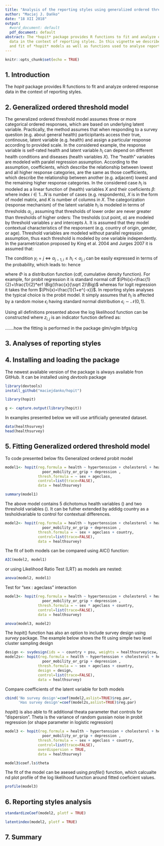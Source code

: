 ```yaml
---
title: "Analysis of the reporting styles using generalized ordered threshold models."
author: "Maciej J. Dańko"
date: "18 XII 2018"
output:
  #word_document: default
  pdf_document: default
abstract: The *hopit* package provides R functions to fit and analyze ordered response
  data in the context of reporting styles. In this vignette we describe the formulation
  and fit of *hopit* models as well as functions used to analyse reporting styles.
---
```


```r
knitr::opts_chunk$set(echo = TRUE)
```

## 1. Introduction

The *hopit* package provides R functions to fit and analyze ordered response data in the context of reporting styles.

## 2. Generalized ordered threshold model 

The generalized ordered threshold model assumes three or more categorical ordered responses, which are based on underlying latent variable. Practically, the method assumes that when responding to a survey question (e.g. about general health) participitants access their true, continouse, latent variable (e.g. health) and assign a particular response according to provided scale. In the considered example, the response variable is self-rated health and latent variable $h_i$ can depend on different health conditions and diseases (health variables $X$). The "health" variables are modeled with paralel regression assumption. According to the assumption, coefficients, which describe the relationship between lowest and all higher response categories, are the same as those coefficients, which describe the relationship between another (e.g. adjacent) lowest and the remaining higher response categories. In the considered case $h_i$ is modeled as a linear function of (health) variables $X$ and their coeficients $\beta$:
\begin{equation}
\label{eq:1}
h_{i} = \sum_{k=1}^K \beta_kX_{i,k} = X'\beta
\end{equation}
where index $i \in 1...N$ is number of cases (e.g. respondents), $X$ is in the form of model matrix, and $K$ is number of columns in $X$.
The categorization (response mechanism) of the latent variable $h_i$ is modeled in terms of thresholds $\alpha_{i,j}$ assuming that thresholds of lower order are never greater than thresholds of higher orders:
\begin{equation}
\label{eq:2}
\begin{cases}
y_i = 1 ~\Leftrightarrow~ \alpha_{i,0} \leq h_i < \alpha_{i,1}\\
y_i = 2 ~\Leftrightarrow~ \alpha_{i,1} \leq h_i < \alpha_{i,2}\\
\cdots\\
y_i = j~ \Leftrightarrow~ \alpha_{i,j-1} \leq h_i < \alpha_{i,j}\\
\cdots\\
y_i = J~ \Leftrightarrow~ \alpha_{i,J-1} \leq h_i < \alpha_{i,J}\\
\end{cases}
\end{equation}
The tresholds (cut point, $\alpha$) are modeled by threshold variables $\gamma$ and intercepts $\lambda$. It is assumed that they model contextual characteristics of the responsent (e.g. country of origin, gender, or age). Threshold variables are modeled without parallel regression assumption, thus each threshold is modeled by one variable independently. In the parametrization proposed by King et al. 2004 and Jurges 2007 it is assumed that: 
\begin{equation}
\label{eq:3}
\alpha_{i,~j} =\begin{cases} -\infty& for~j=0 \\
  \lambda_{1} + \sum_{m=1}^{M} \gamma_{1,m} Y_{i,m} &for~j=1\\ 
 \alpha_{i,~j-1} +exp(\lambda_{j}+\sum_{m=1}^M \gamma_{j,m} Y_{i,m})&for~J-1 \ge j\ge2\\
 \infty& for~j=J
\end{cases}
\end{equation}

The condition $y_i = j~ \Leftrightarrow~ \alpha_{j-1,i} \leq h_i < \alpha_{j,i}$ can be easily expressed in terms of the probability, which leads to:
\begin{equation}
\label{eq:4}
P(y_i = j) = P(\alpha_{j-1,i} \leq h_i < \alpha_{j,i}),
\end{equation}
hence
\begin{equation}
\label{eq:5}
P(y_i = j) = \Phi(\alpha_{i,~j}-h_{i})-\Phi(\alpha_{i,~j-1}-h_{i}),
\end{equation}

where $\Phi$ is a distribution function (cdf, cumulative density function). For example, for probit regression it is standard normal cdf $\Phi(x)=\frac{1}{2}+\frac{1}{2}*erf \Big(\frac{x}{\sqrt 2}\Big)$ whereas for logit regression it takes the form $\Phi(x)=\frac{1}{1+e^{-x}}$. In reporting styles analyses the typical choice is the probit model. It simply assumes that $h_i$ is affected by a random moise $\epsilon_i$ having standard normal distribution $\epsilon_i\sim \mathcal{N}(0,1)$. 

Using all definitions presented above the log likelihood function can be constructed
\begin{equation}
\label{eq:6}
\ln L = \sum_{i=1}^N \sum_{j=1}^J z_{i,~j} \ln\Big[\Phi(\alpha_{i,~j}-h_{i})-\Phi(\alpha_{i,~j-1}-h_{i})\Big],
\end{equation}
where $z_{i,j}$ is an indicator function defined as:
\begin{equation}
\label{eq:7}
z_{i,~j} =\begin{cases} 0&for~ y_i=j\\ 1&for~y_i\ne j\end{cases}
\end{equation}

.......how the fitting is performed in the package glm/vglm bfgs/cg

## 3. Analyses of reporting styles

\begin{equation}
\label{eq:8}
H_i = 1-\frac{h_i-\displaystyle\min_i h_i}{\displaystyle\max_i h_i-\displaystyle\min_i h_i}
\end{equation}

\begin{equation}
\label{eq:9}
D_k= \frac{\beta_k}{\displaystyle\max_i h_i-\displaystyle\min_i h_i}
\end{equation}

<!-- $$H_i = 1-\frac{\sum_{k=1}^K\beta_kX_{i,k}-\displaystyle\min_i h_i}{\displaystyle\max_i h_i-\displaystyle\min_i h_i}$$ -->
<!-- $$H_i = 1-\sum_{k=1}^K D_kX_{i,k}+\frac{\displaystyle\min_i h_i}{\displaystyle\max_i h_i-\displaystyle\min_i h_i}$$ -->
\begin{equation}
\label{eq:10}
H_i = C-\sum_{k=1}^K D_kX_{i,k}
\end{equation}

\begin{equation}
\label{eq:11}
 C=\frac{\displaystyle\max_i h_i}{\displaystyle\max_i h_i-\displaystyle\min_i h_i}
\end{equation}

## 4. Installing and loading the package

The newest available version of the package is always available fron GitHub. It can be installed using *devtools* package
```r
library(devtools)
install_github("maciejdanko/hopit")
```

```r
library(hopit)
```

```r
g <- capture.output(library(hopit))
```
In examples presented below we will use artificially generated dataset. 
```r
data(healthsurvey)
head(healthsurvey)
```


## 5. Fitting Generalized ordered threshold model 

To code presented below fits Generalized ordered probit model 

```r
model1<- hopit(reg.formula = health ~ hypertenssion + cholesterol + heart_stroke_respiratory + 
                 poor_mobility_or_grip + depression ,
               thresh.formula = ~ sex + ageclass,
               control=list(trace=FALSE),
               data = healthsurvey)

summary(model1)
```

The above model contains 5 dichotomus health variables () and two threshold variables (). It can be futher extended by addidg country as a tesholdvariable to control for contextual differences.

```r
model2<- hopit(reg.formula = health ~ hypertenssion + cholesterol + heart_stroke_respiratory + 
                 poor_mobility_or_grip + depression ,
               thresh.formula = ~ sex + ageclass + country,
               control=list(trace=FALSE),
               data = healthsurvey)
```

The fit of both models can be compared using AIC() function:

```r
AIC(model2, model1)
```

or using Likelihood Ratio Test (LRT) as models are nested:

```r
anova(model2, model1)
```

Test for "sex : ageclass" interaction

```r
model3<- hopit(reg.formula = health ~ hypertenssion + cholesterol + heart_stroke_respiratory + 
                 poor_mobility_or_grip + depression ,
               thresh.formula = ~ sex * ageclass + country,
               control=list(trace=FALSE),
               data = healthsurvey)

anova(model3, model2)

```

The *hopit*() function has also an option to include survey design using *survey* package. 
The example below shows the fit using simple two level cluster sampling design

```r
design <- svydesign(ids = ~ country + psu, weights = healthsurvey$csw, data = healthsurvey)
model2s<- hopit(reg.formula = health ~ hypertenssion + cholesterol + heart_stroke_respiratory + 
                 poor_mobility_or_grip + depression ,
               thresh.formula = ~ sex + ageclass + country,
               design = design,
               control=list(trace=FALSE),
               data = healthsurvey)
```
Compare coefficients of the latent variable for both models
```r
cbind('No survey design'=coef(model2,aslist=TRUE)$reg.par,
      'Has survey design'=coef(model2s,aslist=TRUE)$reg.par)
```

*hopit*() is also able to fit additional theata parameter that controls for "dispersion". Theta is the variance of random gussian noise in probit regression (or shape parameter in logistic regression)

```r
model3 <- hopit(reg.formula = health ~ hypertenssion + cholesterol + heart_stroke_respiratory +
                 poor_mobility_or_grip + depression ,
               thresh.formula = ~ sex + ageclass + country,
               control=list(trace=FALSE),
               overdispersion = TRUE,
               data = healthsurvey)

model3$coef.ls$theta
```

The fit of the model can be asesed using *profile*() function, which calcualte nd plot profile of the log likelihood function around fitted coeficient values.
```r
profile(model3)
```

## 6. Reporting styles analysis

```r
standardizeCoef(model2, plotf = TRUE)

latentindex(model2, plotf = TRUE)
```
## 7. Summary
